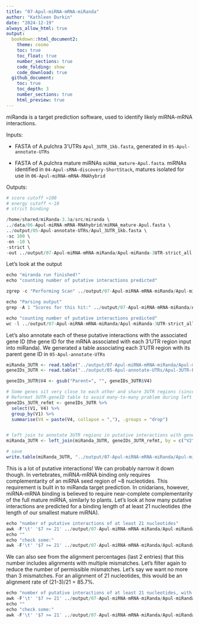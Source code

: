 ```yaml
---
title: "07-Apul-miRNA-mRNA-miRanda"
author: "Kathleen Durkin"
date: "2024-12-19"
always_allow_html: true
output: 
  bookdown::html_document2:
    theme: cosmo
    toc: true
    toc_float: true
    number_sections: true
    code_folding: show
    code_download: true
  github_document:
    toc: true
    toc_depth: 3
    number_sections: true
    html_preview: true 
---
```


miRanda is a target prediction software, used to identify likely miRNA-mRNA interactions.

Inputs:

  - FASTA of A.pulchra 3'UTRs `Apul_3UTR_1kb.fasta`, generated in `05-Apul-annotate-UTRs`
  
  - FASTA of A.pulchra mature miRNAs `miRNA_mature-Apul.fasta`. miRNAs identified in `04-Apul-sRNA-discovery-ShortStack`, matures isolated for use in `06-Apul-miRNA-mRNA-RNAhybrid`

Outputs:






```r

# score cutoff >100
# energy cutoff <-10
# strict binding

/home/shared/miRanda-3.3a/src/miranda \
../data/06-Apul-miRNA-mRNA-RNAhybrid/miRNA_mature-Apul.fasta \
../output/05-Apul-annotate-UTRs/Apul_3UTR_1kb.fasta \
-sc 100 \
-en -10 \
-strict \
-out ../output/07-Apul-miRNA-mRNA-miRanda/Apul-miRanda-3UTR-strict_all.tab
```


Let's look at the output

```r

echo "miranda run finished!"
echo "counting number of putative interactions predicted"

zgrep -c "Performing Scan" ../output/07-Apul-miRNA-mRNA-miRanda/Apul-miRanda-3UTR-strict_all.tab

echo "Parsing output"
grep -A 1 "Scores for this hit:" ../output/07-Apul-miRNA-mRNA-miRanda/Apul-miRanda-3UTR-strict_all.tab | sort | grep '>' > ../output/07-Apul-miRNA-mRNA-miRanda/Apul-miRanda-3UTR-strict-parsed.txt

echo "counting number of putative interactions predicted"
wc -l ../output/07-Apul-miRNA-mRNA-miRanda/Apul-miRanda-3UTR-strict_all.tab

```

Let's also annotate each of these putative interactions with the associated gene ID (the gene ID for the mRNA associated with each 3'UTR region input into miRanda). We generated a table associating each 3'UTR region with its parent gene ID in `05-Apul-annotate-UTRs`

```r
miRanda_3UTR <- read.table("../output/07-Apul-miRNA-mRNA-miRanda/Apul-miRanda-3UTR-strict-parsed.txt", header = FALSE, sep = "\t")
geneIDs_3UTR <- read.table("../output/05-Apul-annotate-UTRs/Apul-3UTR-FUNids.txt", header = FALSE, sep = "\t")

geneIDs_3UTR$V4 <- gsub("Parent=", "", geneIDs_3UTR$V4)

# Some genes sit very close to each other and share 3UTR regions (since we manually defined 3UTRs).
# Reformat 3UTR-geneID table to avoid many-to-many problem during left join
geneIDs_3UTR_refmt <- geneIDs_3UTR %>%
  select(V1, V4) %>%
  group_by(V1) %>%
  summarise(V4 = paste(V4, collapse = ","), .groups = "drop")


# left join to annotate 3UTR regions in putative interactions with gene IDs
miRanda_3UTR <- left_join(miRanda_3UTR, geneIDs_3UTR_refmt, by = c("V2" = "V1"))

# save
write.table(miRanda_3UTR, "../output/07-Apul-miRNA-mRNA-miRanda/Apul-miRanda-3UTR-strict-parsed-geneIDs.txt", sep = "\t", col.names = FALSE, row.names = FALSE, quote = FALSE)
```



This is a lot of putative interactions! We can probably narrow it down though. In vertebrates, miRNA-mRNA binding only requires complementarity of an miRNA seed region of ~8 nucleotides. This requirement is built in to miRanda target prediction. In cnidarians, however, miRNA-mRNA binding is believed to require near-complete complementarity of the full mature miRNA, similarly to plants. Let's look at how many putative interactions are predicted for a binding length of at least 21 nucleotides (the length of our smallest mature miRNA).

```r
echo "number of putative interactions of at least 21 nucleotides"
awk -F'\t' '$7 >= 21' ../output/07-Apul-miRNA-mRNA-miRanda/Apul-miRanda-3UTR-strict-parsed.txt | wc -l
echo ""
echo "check some:"
awk -F'\t' '$7 >= 21' ../output/07-Apul-miRNA-mRNA-miRanda/Apul-miRanda-3UTR-strict-parsed.txt | head -5
```

We can also see from the alignment percentages (last 2 entries) that this number includes alignments with multiple mismatches. Let's filter again to reduce the number of permissible mismatches. Let's say we want no more than 3 mismatches. For an alignment of 21 nucleotides, this would be an alignment rate of (21-3)/21 = 85.7%.

```r
echo "number of putative interactions of at least 21 nucleotides, with at most 3 mismatches"
awk -F'\t' '$7 >= 21' ../output/07-Apul-miRNA-mRNA-miRanda/Apul-miRanda-3UTR-strict-parsed.txt | awk -F'\t' '$8 >= 85' | wc -l
echo ""
echo "check some:"
awk -F'\t' '$7 >= 21' ../output/07-Apul-miRNA-mRNA-miRanda/Apul-miRanda-3UTR-strict-parsed.txt | awk -F'\t' '$8 >= 85' | head -5
```
